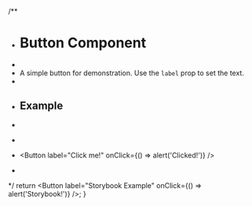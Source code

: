 
/**
 * # Button Component
 *
 * A simple button for demonstration. Use the `label` prop to set the text.
 *
 * ## Example
 *
 * ```tsx
 * <Button label="Click me!" onClick={() => alert('Clicked!')} />
 * ```
 */
  return <Button label="Storybook Example" onClick={() => alert('Storybook!')} />;
}
